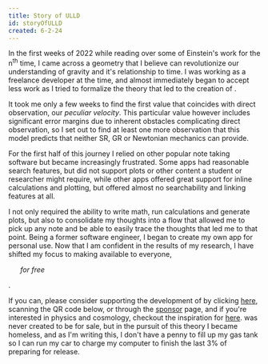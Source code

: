 ```yaml
---
title: Story of ULLD
id: storyOfULLD
created: 6-2-24
---
```



In the first weeks of 2022 while reading over some of Einstein's work for the $\text{n}^{\text{th}}$ time, I came across a geometry that I believe can revolutionize our understanding of gravity and it's relationship to time. I was working as a freelance developer at the time, and almost immediately began to accept less work as I tried to formalize the theory that led to the creation of <LogoAsText />.

It took me only a few weeks to find the first value that coincides with direct observation, our _peculiar velocity_. This particular value however includes significant error margins due to inherent obstacles complicating direct observation, so I set out to find at least one more observation that this model predicts that neither SR, GR or Newtonian mechanics can provide.  


For the first half of this journey I relied on other popular note taking software but became increasingly frustrated. Some apps had reasonable search features, but did not support plots or other content a student or researcher might require, while other apps offered great support for inline calculations and plotting, but offered almost no searchability and linking features at all.  

I not only required the ability to write math, run calculations and generate plots, but also to consolidate my thoughts into a flow that allowed me to pick up any note and be able to easily trace the thoughts that led me to that point. Being a former software engineer, I began to create my own app for personal use. Now that I am confident in the results of my research, I have shifted my focus to making <LogoAsText /> available to everyone, <Ul yellow>_for free_</Ul>.

If you can, please consider supporting the development of <LogoAsText /> by clicking [here](https://www.paypal.com/donate/?hosted_button_id=W22RTUJ2RPZDU), scanning the QR code below, or through the [sponsor](/sponsor) page, and if you're interested in physics and cosmology, checkout the inspiration for <LogoAsText /> [here](/myWork). <LogoAsText /> was never created to be for sale, but in the pursuit of this theory I became homeless, and as I'm writing this, I don't have a penny to fill up my gas tank so I can run my car to charge my computer to finish the last 3% of preparing <LogoAsText /> for release.

<Center>
    <PayPalQR
        fill="hsl(var(--foreground))"
        size={120}
    />
</Center>
